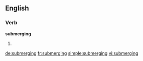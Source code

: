 ==English==

===Verb===
'''submerging'''

# {{present participle of|[[submerge]]}}

[[de:submerging]]
[[fr:submerging]]
[[simple:submerging]]
[[vi:submerging]]
